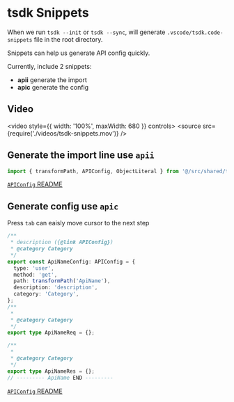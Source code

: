 # tsdk Snippets

When we run `tsdk --init` or `tsdk --sync`, will generate `.vscode/tsdk.code-snippets` file in the root directory.

Snippets can help us generate API config quickly.

Currently, include 2 snippets:

- **apii** generate the import
- **apic** generate the config

## Video

<video style={{ width: '100%', maxWidth: 680 }} controls>
  <source src={require('./videos/tsdk-snippets.mov')} />
</video>

## Generate the import line use `apii`

```ts
import { transformPath, APIConfig, ObjectLiteral } from '@/src/shared/tsdk-helper';
```

[`APIConfig` README](./apiconf)

## Generate config use `apic`

Press `tab` can eaisly move cursor to the next step

```ts
/**
 * description ({@link APIConfig})
 * @category Category
 */
export const ApiNameConfig: APIConfig = {
  type: 'user',
  method: 'get',
  path: transformPath('ApiName'),
  description: 'description',
  category: 'Category',
};
/**
 *
 * @category Category
 */
export type ApiNameReq = {};

/**
 *
 * @category Category
 */
export type ApiNameRes = {};
// --------- ApiName END ---------
```

[`APIConfig` README](./apiconf)
